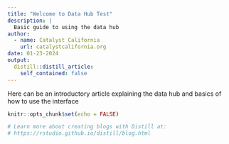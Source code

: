 ```yaml
---
title: "Welcome to Data Hub Test"
description: |
  Basic guide to using the data hub
author:
  - name: Catalyst California 
    url: catalystcalifornia.org
date: 01-23-2024
output:
  distill::distill_article:
    self_contained: false
---
```


Here can be an introductory article explaining the data hub and basics of how to use the interface

```r
knitr::opts_chunk$set(echo = FALSE)

# Learn more about creating blogs with Distill at:
# https://rstudio.github.io/distill/blog.html

```



